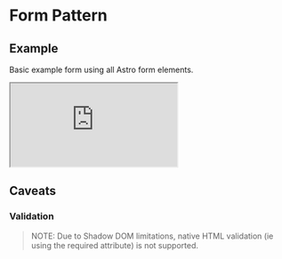 
<Meta title="Astro UXDS/Patterns/Forms/HTML" />

<style>{`
  .sbdocs .sbdocs-content {
    max-width: 90%;
  }
  rux-tabs {
    margin-bottom: 1rem;
  }
  .sandbox {
    width:100%; height:500px; border:0; border-radius: 4px; overflow:hidden;
  }
`}

</style>
# Form Pattern

## Example

Basic example form using all Astro form elements.

<iframe src="https://codesandbox.io/embed/astro-html-basic-form-pattern-yr0x3?fontsize=14&hidenavigation=1&theme=dark"
    class="sandbox"
     title="Astro HTML Basic Form Pattern"
     allow="accelerometer; ambient-light-sensor; camera; encrypted-media; geolocation; gyroscope; hid; microphone; midi; payment; usb; vr; xr-spatial-tracking"
     sandbox="allow-forms allow-modals allow-popups allow-presentation allow-same-origin allow-scripts"
   ></iframe>

## Caveats

### Validation

> NOTE: Due to Shadow DOM limitations, native HTML validation (ie using the required attribute) is not supported.

